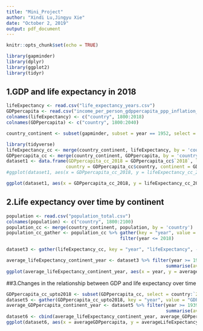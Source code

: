 ---
title: "Mini_Project"
author: "Xindi Lu,Jingyu Xie"
date: "October 2, 2019"
output: pdf_document
---

```{r setup, include=FALSE}
knitr::opts_chunk$set(echo = TRUE)
```

```{r}
library(gapminder)
library(dplyr)
library(ggplot2)
library(tidyr)
```


## 1.GDP and life expectancy in 2018
```{r echo = FALSE}
lifeExpectancy <- read.csv("life_expectancy_years.csv")
GDPpercapita <- read.csv("income_per_person_gdppercapita_ppp_inflation_adjusted.csv")
colnames(lifeExpectancy) <- c("country", 1800:2018)
colnames(GDPpercapita) <- c("country", 1800:2040)
```

```{r echo = FALSE}
country_continent <- subset(gapminder, subset = year == 1952, select = c(country, continent))
```

```{r echo = FALSE, message = FALSE}
library(tidyverse)
lifeExpectancy_cc <- merge(country_continent, lifeExpectancy, by = 'country')
GDPpercapita_cc <- merge(country_continent, GDPpercapita, by = 'country')
dataset1 <- data.frame(GDPpercapita_cc_2018 = GDPpercapita_cc$`2018`, lifeExpectancy_cc_2018 = lifeExpectancy_cc$`2018`,
                      country = GDPpercapita_cc$country, continent = GDPpercapita_cc$continent)
#ggplot(dataset1, aes(x = GDPpercapita_cc_2018, y = lifeExpectancy_cc_2018)) + geom_point() + geom_smooth(method = 'gam', formula = y ~ sqrt(x), se = FALSE)

ggplot(dataset1, aes(x = GDPpercapita_cc_2018, y = lifeExpectancy_cc_2018)) + geom_point() + facet_wrap(~ continent)  + geom_smooth(method = 'gam', formula = y ~ sqrt(x), se = FALSE)

```



## 2.Life expectancy over time by continent
```{r}
population <- read.csv("population_total.csv")
colnames(population) <- c("country", 1800:2100)
population_cc <- merge(country_continent, population, by = 'country')
population_cc_gather <- population_cc %>% gather(key = "year", value = "population", -c(country, continent)) %>% 
                                          filter(year <= 2018) 
```

```{r echo = FALSE}
dataset3 <- gather(lifeExpectancy_cc, key = "year", "lifeExpectancy", -c(country, continent))

average_lifeExpectancy_continent_year <- dataset3 %>% filter(year >= 1939) %>% group_by(continent, year) %>% 
                                                           summarise(averageLifeExpectancy = mean(lifeExpectancy))
ggplot(average_lifeExpectancy_continent_year, aes(x = year, y = averageLifeExpectancy, group = continent, color = continent)) + geom_line()
```



##3.Changes in the relationship between GDP and life expectancy over time

```{r}

GDPpercapita_cc_upto2018 <- subset(GDPpercapita_cc, select = country:`2018`)
dataset5 <- gather(GDPpercapita_cc_upto2018, key = "year", value = "GDPpercapita", -c(country, continent))
average_GDPpercapita_continent_year <- dataset5 %>% filter(year >= 1939) %>% group_by(continent, year) %>% 
                                                           summarise(averageGDPpercapita = mean(GDPpercapita))
dataset6 <- cbind(average_lifeExpectancy_continent_year, average_GDPpercapita_continent_year)
ggplot(dataset6, aes(x = averageGDPpercapita, y = averageLifeExpectancy, group = continent, color = continent)) + geom_point()

```

